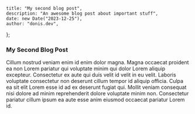 	title: "My second blog post",
	description: "An awesome blog post about important stuff",
	date: new Date("2023-12-25"),
	author: "donis.dev",
};

### My Second Blog Post

Cillum nostrud veniam enim id enim dolor magna.
Magna occaecat proident ea non Lorem pariatur qui voluptate minim qui dolor Lorem aliquip excepteur.
Consectetur ex aute qui duis velit id velit in eu velit. Laboris voluptate consectetur non deserunt cillum tempor id aliquip officia.
Culpa ea sit elit Lorem esse id ad ex deserunt fugiat qui. Mollit veniam consequat nisi dolore ad minim reprehenderit dolore voluptate minim non. 
Consectetur pariatur cillum ipsum ea aute esse anim eiusmod occaecat pariatur Lorem id.
